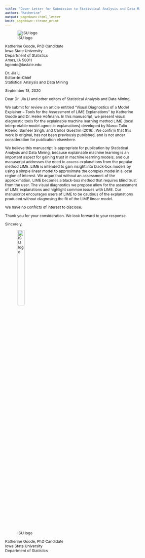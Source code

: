```yaml
---
title: "Cover Letter for Submission to Statistical Analysis and Data Mining"
author: "Katherine"
output: pagedown::html_letter
knit: pagedown::chrome_print
---
```


<style>
body{
  font-size: 9.1pt;
}
</style>

![ISU logo](isu-logo.png){.logo}

::: from
Katherine Goode, PhD Candidate  
Iowa State University  
Department of Statistics  
Ames, IA 50011  
kgoode@iastate.edu
:::

Dr. Jia Li  
Editor-In-Chief  
Statistical Analysis and Data Mining  

::: date
September 18, 2020
:::

Dear Dr. Jia Li and other editors of Statistical Analysis and Data Mining,

We submit for review an article entitled "Visual Diagnostics of a Model Explainer -- Tools for the Assessment of LIME Explanations" by Katherine Goode and Dr. Heike Hofmann. In this manuscript, we present visual diagnostic tools for the explainable machine learning method LIME (local interpretable model agnostic explanations) developed by Marco Tulio Ribeiro, Sameer Singh, and Carlos Guestrin (2016). We confirm that this work is original, has not been previously published, and is not under consideration for publication elsewhere.

We believe this manuscript is appropriate for publication by Statistical Analysis and Data Mining, because explainable machine learning is an important aspect for gaining trust in machine learning models, and our manuscript addresses the need to assess explanations from the popular method LIME. LIME is intended to gain insight into black-box models by using a simple linear model to approximate the complex model in a local region of interest. We argue that without an assessment of the approximation, LIME becomes a black-box method that requires blind trust from the user. The visual diagnostics we propose allow for the assessment of LIME explanations and highlight common issues with LIME. Our manuscript encourages users of LIME to be cautious of the explanations produced without diagnosing the fit of the LIME linear model.

We have no conflicts of interest to disclose. 

Thank you for your consideration. We look forward to your response.

Sincerely, 

![ISU logo](signature.png){width=25%}

Katherine Goode, PhD Candidate  
Iowa State University  
Department of Statistics  